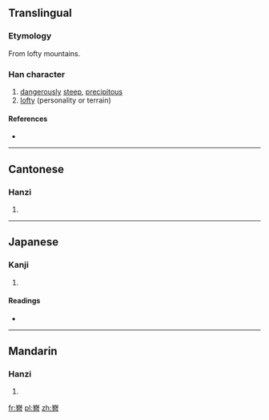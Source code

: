 ==Translingual==

===Etymology===

From lofty mountains.

===Han character===
{{Han char|rn=46|rad=山|as=12|sn=15|four=2260<sub>1</sub>|canj=山一山日 (UMUA)|ids=⿱[[山]][[朁]]}}

# [[dangerously]] [[steep]], [[precipitous]]
# [[lofty]] (personality or terrain){{rfv-sense}}

====References====
* {{Han ref|kx=0320.010|dkj=08481|dj=0620.080|hdz=10797.080|uh=5D9C|ud=23964|bh=E56A|bd=58730}}

----

==Cantonese==

===Hanzi===
{{yue-hanzi|jyut=[[zam1]]|y=jam1}}

# {{defn|lang=yue|sort=山12}}

----

==Japanese==
{{rfv}}
===Kanji===
{{ja-kanji|grade=uc|rs=山12}}

# {{defn|lang=ja|sort=山12}}

====Readings====
* {{ja-readings|on=[[しん]] (shin), [[せん]] (sen), [[ぜん]] (zen), [[じん]] (jin)|kun=}}

----

==Mandarin==

===Hanzi===
{{cmn-hanzi|pin=[[jīn]] ([[jin1]]), [[qín]] ([[qin2]]), [[yán]] ([[yan2]])|wg=chin1, ch'in2, yen2}}

# {{defn|lang=cmn|sort=山12}}

[[fr:嶜]]
[[pl:嶜]]
[[zh:嶜]]